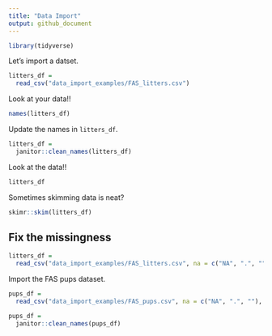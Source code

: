 ```yaml
---
title: "Data Import"
output: github_document
---
```


```r
library(tidyverse)
```

Let's import a datset.

```r
litters_df = 
  read_csv("data_import_examples/FAS_litters.csv")
```

Look at your data!!

```r
names(litters_df)
```

Update the names in `litters_df`.

```r
litters_df =
  janitor::clean_names(litters_df)
```

Look at the data!!

```r
litters_df
```

Sometimes skimming data is neat?

```r
skimr::skim(litters_df)
```

## Fix the missingness

```r
litters_df = 
  read_csv("data_import_examples/FAS_litters.csv", na = c("NA", ".", ""))
```

Import the FAS pups dataset.

```r
pups_df = 
  read_csv("data_import_examples/FAS_pups.csv", na = c("NA", ".", ""), skip = 3)

pups_df = 
  janitor::clean_names(pups_df)
```

